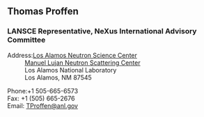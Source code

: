 ==Thomas Proffen==
===LANSCE Representative, NeXus International Advisory Committee===
;Address:[http://lansce.lanl.gov Los Alamos Neutron Science Center]
:[http://www.lansce.lanl.gov/lujan/index.html Manuel Lujan Neutron Scattering Center]
:Los Alamos National Laboratory
:Los Alamos, NM 87545

;Phone:+1 505-665-6573
;Fax: +1 (505) 665-2676
;Email: [mailto:TProffen@lanl.gov TProffen@anl.gov]